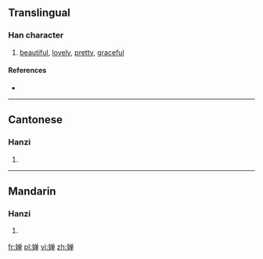 {{also|嬋}}
==Translingual==

===Han character===
{{Han char|rn=38|rad=女|as=08|sn=11|four=|canj=女金田十 (VCWJ)}}

# [[beautiful]], [[lovely]], [[pretty]], [[graceful]]

====References====
* {{Han ref|kx=0265.281|hdz=21061.080|uh=5A75|ud=23157}}

----

==Cantonese==

===Hanzi===
{{yue-hanzi|jyut=|y=sim4, sin4|tra=嬋}}

# {{defn|lang=yue|sort=女08}}

----

==Mandarin==

===Hanzi===
{{cmn-hanzi|tra=嬋|pin=[[chán]] ([[chan2]])|wg=ch'an<sup>2</sup>}}

# {{defn|lang=cmn|sort=女08}}

[[fr:婵]]
[[pl:婵]]
[[vi:婵]]
[[zh:婵]]